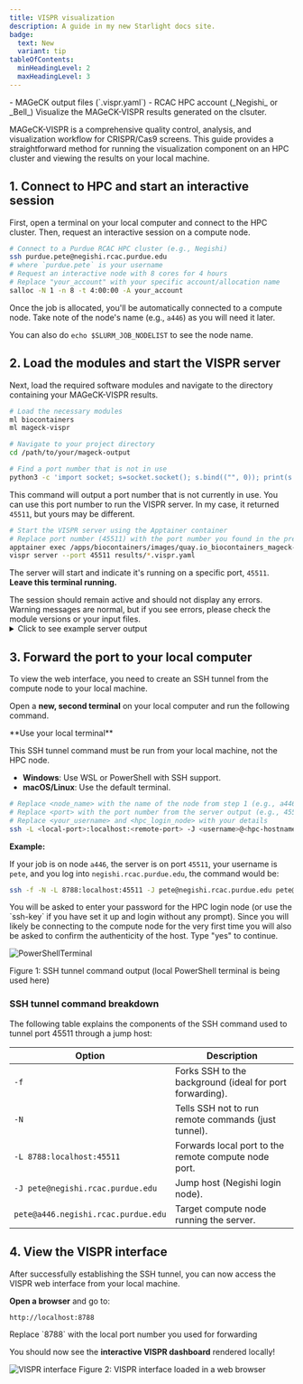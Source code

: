 ```yaml
---
title: VISPR visualization
description: A guide in my new Starlight docs site.
badge:
  text: New
  variant: tip
tableOfContents:
  minHeadingLevel: 2
  maxHeadingLevel: 3
---
```



<CardGrid>
  <Card title="Prerequisites" icon="approve-check-circle">
    - MAGeCK output files (`.vispr.yaml`)
    - RCAC HPC account (_Negishi_ or _Bell_)
  </Card>
  <Card title="Objective" icon="information">
    Visualize the MAGeCK-VISPR results generated on the clsuter.
  </Card>
</CardGrid>



MAGeCK-VISPR is a comprehensive quality control, analysis, and visualization workflow for CRISPR/Cas9 screens. This guide provides a straightforward method for running the visualization component on an HPC cluster and viewing the results on your local machine.

## 1. Connect to HPC and start an interactive session

First, open a terminal on your local computer and connect to the HPC cluster. Then, request an interactive session on a compute node.


```bash frame="none"
# Connect to a Purdue RCAC HPC cluster (e.g., Negishi)
ssh purdue.pete@negishi.rcac.purdue.edu
# where `purdue.pete` is your username
# Request an interactive node with 8 cores for 4 hours
# Replace "your_account" with your specific account/allocation name
salloc -N 1 -n 8 -t 4:00:00 -A your_account
```

Once the job is allocated, you'll be automatically connected to a compute node. Take note of the node's name (e.g., `a446`) as you will need it later.

You can also do `echo $SLURM_JOB_NODELIST` to see the node name.


## 2. Load the modules and start the VISPR server

Next, load the required software modules and navigate to the directory containing your MAGeCK-VISPR results.

```bash frame="none"
# Load the necessary modules
ml biocontainers
ml mageck-vispr

# Navigate to your project directory
cd /path/to/your/mageck-output

# Find a port number that is not in use
python3 -c 'import socket; s=socket.socket(); s.bind(("", 0)); print(s.getsockname()[1]); s.close()'
```

This command will output a port number that is not currently in use. You can use this port number to run the VISPR server. In my case, it returned `45511`, but yours may be different.



```bash frame="none"
# Start the VISPR server using the Apptainer container
# Replace port number (45511) with the port number you found in the previous step
apptainer exec /apps/biocontainers/images/quay.io_biocontainers_mageck-vispr\:0.5.6--py_0.sif \
vispr server --port 45511 results/*.vispr.yaml
```

The server will start and indicate it's running on a specific port, `45511`. **Leave this terminal running.**

<Aside type="caution">The session should remain active and should not display any errors. Warning messages are normal, but if you see errors, please check the module versions or your input files.</Aside>


<details>
<summary>Click to see example server output</summary>

Above command will output something like this:

```bash title="Negishi HPC terminal output"
$ apptainer exec /apps/biocontainers/images/quay.io_biocontainers_mageck-vispr\:0.5.6--py_0.sif \
vispr server --port 45511 results/*.yaml
Loading data.
  config = yaml.load(f)
Starting server.

Open:  go to 127.0.0.1:45511 in your browser.
Note: Safari and Internet Explorer are currently unsupported.
Close: hit Ctrl-C in this terminal.
 * Serving Flask app "vispr.server" (lazy loading)
 * Environment: production
   WARNING: This is a development server. Do not use it in a production deployment.
   Use a production WSGI server instead.
 * Debug mode: off
```

</details>






## 3. Forward the port to your local computer

To view the web interface, you need to create an SSH tunnel from the compute node to your local machine.

Open a **new, second terminal** on your local computer and run the following command.


<Aside>
**Use your local terminal**

This SSH tunnel command must be run from your local machine, not the HPC node.

- **Windows**: Use WSL or PowerShell with SSH support.
- **macOS/Linux**: Use the default terminal.
</Aside>



```bash frame="none"
# Replace <node_name> with the name of the node from step 1 (e.g., a446.negishi.rcac.purdue.edu)
# Replace <port> with the port number from the server output (e.g., 45511)
# Replace <your_username> and <hpc_login_node> with your details
ssh -L <local-port>:localhost:<remote-port> -J <username>@<hpc-hostname-> <your_username>@<node_name>
```

**Example:**

If your job is on node `a446`, the server is on port `45511`, your username is `pete`, and you log into `negishi.rcac.purdue.edu`, the command would be:

```bash frame="none"
ssh -f -N -L 8788:localhost:45511 -J pete@negishi.rcac.purdue.edu pete@a446.negishi.rcac.purdue.edu
```

<Aside type="note">You will be asked to enter your password for the HPC login node (or use the `ssh-key` if you have set it up and login without any prompt). Since you will likely be connecting to the compute node for the very first time you will also be asked to confirm the authenticity of the host. Type "yes" to continue.</Aside>

![PowerShellTerminal](public/assets/figures/vispr_powershell-terminal.png)

Figure 1: SSH tunnel command output (local PowerShell terminal is being used here)

### SSH tunnel command breakdown

The following table explains the components of the SSH command used to tunnel port 45511 through a jump host:

| Option | Description |
|--------|-------------|
| `-f` | Forks SSH to the background (ideal for port forwarding). |
| `-N` | Tells SSH not to run remote commands (just tunnel). |
| `-L 8788:localhost:45511` | Forwards local port to the remote compute node port. |
| `-J pete@negishi.rcac.purdue.edu` | Jump host (Negishi login node). |
| `pete@a446.negishi.rcac.purdue.edu` | Target compute node running the server. |



## 4. View the VISPR interface
After successfully establishing the SSH tunnel, you can now access the VISPR web interface from your local machine.

**Open a browser** and go to:

```bash frame="none"
http://localhost:8788
```

<Aside type="note">Replace `8788` with the local port number you used for forwarding</Aside>

You should now see the **interactive VISPR dashboard** rendered locally!


![VISPR interface](public/assets/figures/vispr_vispr-interface.png)
Figure 2: VISPR interface loaded in a web browser

